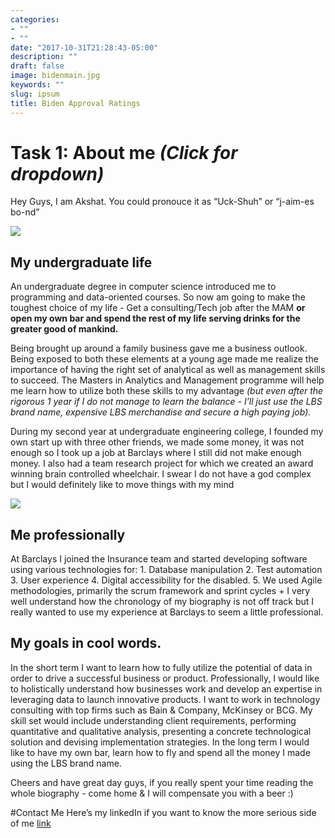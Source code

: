 ```yaml
---
categories:
- ""
- ""
date: "2017-10-31T21:28:43-05:00"
description: ""
draft: false
image: bidenmain.jpg
keywords: ""
slug: ipsum
title: Biden Approval Ratings
---
```


# Task 1: About me *(Click for dropdown)*

Hey Guys, I am Akshat. You could pronouce it as "Uck-Shuh" or "j-aim-es
bo-nd"

![](D:/Akshat/Study/LBS_MAM/Pre%20Courses/R/am01-master/pre_programme_assignment/pre_programme_assignment/bb.jfif)

## My undergraduate life

An undergraduate degree in computer science introduced me to programming
and data-oriented courses. So now am going to make the toughest choice
of my life - Get a consulting/Tech job after the MAM **or open my own
bar and spend the rest of my life serving drinks for the greater good of
mankind.**

Being brought up around a family business gave me a business outlook.
Being exposed to both these elements at a young age made me realize the
importance of having the right set of analytical as well as management
skills to succeed. The Masters in Analytics and Management programme
will help me learn how to utilize both these skills to my advantage
*(but even after the rigorous 1 year if I do not manage to learn the
balance - I'll just use the LBS brand name, expensive LBS merchandise
and secure a high paying job).*

During my second year at undergraduate engineering college, I founded my
own start up with three other friends, we made some money, it was not
enough so I took up a job at Barclays where I still did not make enough
money. I also had a team research project for which we created an award
winning brain controlled wheelchair. I swear I do not have a god complex
but I would definitely like to move things with my mind

![](D:/Akshat/Study/LBS_MAM/Pre%20Courses/R/am01-master/pre_programme_assignment/pre_programme_assignment/unagi.jfif)

## Me professionally

At Barclays I joined the Insurance team and started developing software
using various technologies for: 1. Database manipulation 2. Test
automation 3. User experience 4. Digital accessibility for the disabled.
5. We used Agile methodologies, primarily the scrum framework and sprint
cycles + I very well understand how the chronology of my biography is
not off track but I really wanted to use my experience at Barclays to
seem a little professional.

## My goals in cool words.

In the short term I want to learn how to fully utilize the potential of
data in order to drive a successful business or product. Professionally,
I would like to holistically understand how businesses work and develop
an expertise in leveraging data to launch innovative products. I want to
work in technology consulting with top firms such as Bain & Company,
McKinsey or BCG. My skill set would include understanding client
requirements, performing quantitative and qualitative analysis,
presenting a concrete technological solution and devising implementation
strategies. In the long term I would like to have my own bar, learn how
to fly and spend all the money I made using the LBS brand name.

Cheers and have great day guys, if you really spent your time reading
the whole biography - come home & I will compensate you with a beer :)

\#Contact Me Here's my linkedIn if you want to know the more serious
side of me [link](https://www.linkedin.com/in/akshatkacheria/)